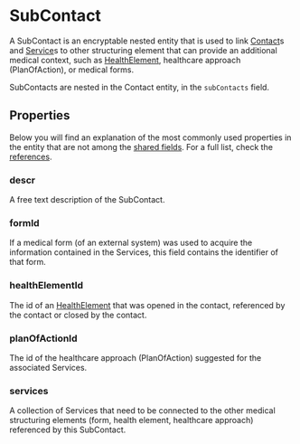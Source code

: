 # SubContact

A SubContact is an encryptable nested entity that is used to link [Contact](/nsdk/explanations/data-model/contact)s and
[Service](/nsdk/explanations/data-model/service)s to other structuring element that can provide an additional medical
context, such as [HealthElement](/nsdk/explanations/data-model/healthelement), healthcare approach (PlanOfAction), or
medical forms.

SubContacts are nested in the Contact entity, in the `subContacts` field.

## Properties

Below you will find an explanation of the most commonly used properties in the entity that are not among the
[shared fields](/nsdk/explanations/data-model/#shared-fields). For a full list, check the [references](TODO).

### descr
A free text description of the SubContact.

### formId
If a medical form (of an external system) was used to acquire the information contained in the Services, this field
contains the identifier of that form.

### healthElementId
The id of an [HealthElement](/nsdk/explanations/data-model/healthelement) that was opened in the contact, referenced by
the contact or closed by the contact.

### planOfActionId
The id of the healthcare approach (PlanOfAction) suggested for the associated Services.

### services
A collection of Services that need to be connected to the other medical structuring elements (form, health element, healthcare 
approach) referenced by this SubContact.